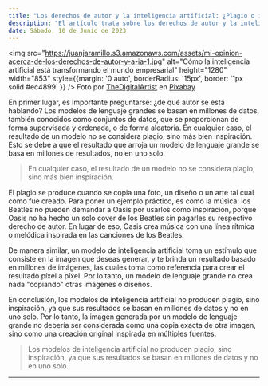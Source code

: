 ```yaml
---
title: "Los derechos de autor y la inteligencia artificial: ¿Plagio o inspiración?"
description: "El artículo trata sobre los derechos de autor y la inteligencia artificial, explicando que las imágenes generadas por un modelo de lenguaje no son plagio, sino más bien inspiraciones originales basadas en múltiples fuentes. Se usa el ejemplo de la música para ilustrar este punto."
date: Sábado, 10 de Junio de 2023
---
```


<img src="https://juanjaramillo.s3.amazonaws.com/assets/mi-opinion-acerca-de-los-derechos-de-autor-y-a-ia-1.jpg" alt="Cómo la inteligencia artificial está transformando el mundo empresarial" height="1280" width="853" style={{margin: '0 auto', borderRadius: '15px', border: '1px solid #ec4899' }} />
Foto por [TheDigitalArtist](https://pixabay.com/users/thedigitalartist-202249/) en [Pixabay](https://pixabay.com/photos/wood-wooden-copyright-trademark-3350571/)

En primer lugar, es importante preguntarse: ¿de qué autor se está hablando? Los modelos de lenguaje grandes se basan en millones de datos, también conocidos como conjuntos de datos, que se proporcionan de forma supervisada y ordenada, o de forma aleatoria. En cualquier caso, el resultado de un modelo no se considera plagio, sino más bien inspiración. Esto se debe a que el resultado que arroja un modelo de lenguaje grande se basa en millones de resultados, no en uno solo.

> En cualquier caso, el resultado de un modelo no se considera plagio, sino más bien inspiración.

El plagio se produce cuando se copia una foto, un diseño o un arte tal cual como fue creado. Para poner un ejemplo práctico, es como la música: los Beatles no pueden demandar a Oasis por usarlos como inspiración, porque Oasis no ha hecho un solo cover de los Beatles sin pagarles su respectivo derecho de autor. En lugar de eso, Oasis crea música con una línea rítmica o melódica inspirada en las canciones de los Beatles.

De manera similar, un modelo de inteligencia artificial toma un estímulo que consiste en la imagen que deseas generar, y te brinda un resultado basado en millones de imágenes, las cuales toma como referencia para crear el resultado píxel a píxel. Por lo tanto, un modelo de lenguaje grande no crea nada "copiando" otras imágenes o diseños.

En conclusión, los modelos de inteligencia artificial no producen plagio, sino inspiración, ya que sus resultados se basan en millones de datos y no en uno solo. Por lo tanto, la imagen generada por un modelo de lenguaje grande no debería ser considerada como una copia exacta de otra imagen, sino como una creación original inspirada en múltiples fuentes.

> Los modelos de inteligencia artificial no producen plagio, sino inspiración, ya que sus resultados se basan en millones de datos y no en uno solo.

---